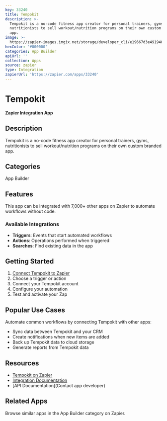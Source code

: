 ```yaml
---
key: 33240
title: Tempokit
description: >-
  Tempokit is a no-code fitness app creator for personal trainers, gyms,
  nutritionists to sell workout/nutrition programs on their own custom branded
  app.
image: >-
  https://zapier-images.imgix.net/storage/developer_cli/e19667d3e4919404425ad78b6c80f844.png?auto=format%2Ccompress&ixlib=python-3.0.0&q=50
hexColor: '#000000'
categories: App Builder
apiUrl: ''
collection: Apps
source: zapier
type: Integration
zapierUrl: 'https://zapier.com/apps/33240'
---
```

# Tempokit

**Zapier Integration App**

## Description

Tempokit is a no-code fitness app creator for personal trainers, gyms, nutritionists to sell workout/nutrition programs on their own custom branded app.

## Categories

App Builder

## Features

This app can be integrated with 7,000+ other apps on Zapier to automate workflows without code.

### Available Integrations

- **Triggers**: Events that start automated workflows
- **Actions**: Operations performed when triggered
- **Searches**: Find existing data in the app

## Getting Started

1. [Connect Tempokit to Zapier](https://zapier.com/apps/33240)
2. Choose a trigger or action
3. Connect your Tempokit account
4. Configure your automation
5. Test and activate your Zap

## Popular Use Cases

Automate common workflows by connecting Tempokit with other apps:

- Sync data between Tempokit and your CRM
- Create notifications when new items are added
- Back up Tempokit data to cloud storage
- Generate reports from Tempokit data

## Resources

- [Tempokit on Zapier](https://zapier.com/apps/33240)
- [Integration Documentation](https://zapier.com/apps/33240/integrations)
- [API Documentation](Contact app developer)

## Related Apps

Browse similar apps in the App Builder category on Zapier.
